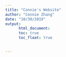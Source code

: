 ```yaml
---
title: "Connie's Website"
author: "Connie Zhang"
date: "10/30/2019"
output:
      html_document:
      toc: true
      toc_float: true
      

---
```


